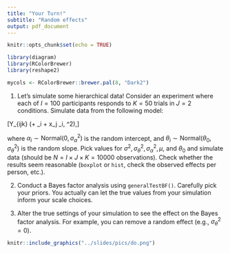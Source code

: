 ```yaml
---
title: "Your Turn!"
subtitle: "Random effects"
output: pdf_document
---
```


```r
knitr::opts_chunk$set(echo = TRUE)

library(diagram)
library(RColorBrewer)
library(reshape2)

mycols <- RColorBrewer::brewer.pal(8, "Dark2")
```

1. Let's simulate some hierarchical data! Consider an experiment where each of $I = 100$ participants responds to $K = 50$ trials in $J = 2$ conditions. Simulate data from the following model:

\[Y_{ijk} \sim \mbox{Normal}(\mu + \alpha_i + x_j \theta_i, \sigma^2),\]

where $\alpha_i \sim \mbox{Normal}(0, \sigma^2_\alpha)$ is the random intercept, and $\theta_i \sim \mbox{Normal}(\theta_0, \sigma^2_\theta)$ is the random slope. Pick values for $\sigma^2, \sigma^2_\theta, \sigma^2_\alpha, \mu,$ and $\theta_0$ and simulate data (should be $N = I\times J\times K = 10000$ observations). Check whether the results seem reasonable (`boxplot` or `hist`, check the observed effects per person, etc.).

2. Conduct a Bayes factor analysis using `generalTestBF()`. Carefully pick your priors. You actually can let the true values from your simulation inform your scale choices.

3. Alter the true settings of your simulation to see the effect on the Bayes factor analysis. For example, you can remove a random effect (e.g., $\sigma^2_\theta = 0$).

\vspace{7.5cm}

```r
knitr::include_graphics("../slides/pics/do.png")
```